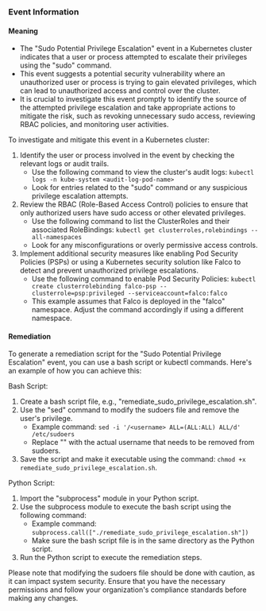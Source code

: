 
### Event Information

#### Meaning

- The "Sudo Potential Privilege Escalation" event in a Kubernetes cluster indicates that a user or process attempted to escalate their privileges using the "sudo" command.
- This event suggests a potential security vulnerability where an unauthorized user or process is trying to gain elevated privileges, which can lead to unauthorized access and control over the cluster.
- It is crucial to investigate this event promptly to identify the source of the attempted privilege escalation and take appropriate actions to mitigate the risk, such as revoking unnecessary sudo access, reviewing RBAC policies, and monitoring user activities.

To investigate and mitigate this event in a Kubernetes cluster:
1. Identify the user or process involved in the event by checking the relevant logs or audit trails.
   - Use the following command to view the cluster's audit logs: `kubectl logs -n kube-system <audit-log-pod-name>`
   - Look for entries related to the "sudo" command or any suspicious privilege escalation attempts.
2. Review the RBAC (Role-Based Access Control) policies to ensure that only authorized users have sudo access or other elevated privileges.
   - Use the following command to list the ClusterRoles and their associated RoleBindings: `kubectl get clusterroles,rolebindings --all-namespaces`
   - Look for any misconfigurations or overly permissive access controls.
3. Implement additional security measures like enabling Pod Security Policies (PSPs) or using a Kubernetes security solution like Falco to detect and prevent unauthorized privilege escalations.
   - Use the following command to enable Pod Security Policies: `kubectl create clusterrolebinding falco-psp --clusterrole=psp:privileged --serviceaccount=falco:falco`
   - This example assumes that Falco is deployed in the "falco" namespace. Adjust the command accordingly if using a different namespace.

#### Remediation

To generate a remediation script for the "Sudo Potential Privilege Escalation" event, you can use a bash script or kubectl commands. Here's an example of how you can achieve this:

Bash Script:
1. Create a bash script file, e.g., "remediate_sudo_privilege_escalation.sh".
2. Use the "sed" command to modify the sudoers file and remove the user's privilege.
   - Example command: `sed -i '/<username> ALL=(ALL:ALL) ALL/d' /etc/sudoers`
   - Replace "<username>" with the actual username that needs to be removed from sudoers.
3. Save the script and make it executable using the command: `chmod +x remediate_sudo_privilege_escalation.sh`.

Python Script:
1. Import the "subprocess" module in your Python script.
2. Use the subprocess module to execute the bash script using the following command:
   - Example command: `subprocess.call(["./remediate_sudo_privilege_escalation.sh"])`
   - Make sure the bash script file is in the same directory as the Python script.
3. Run the Python script to execute the remediation steps.

Please note that modifying the sudoers file should be done with caution, as it can impact system security. Ensure that you have the necessary permissions and follow your organization's compliance standards before making any changes.

